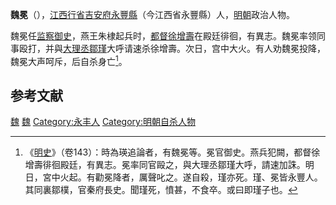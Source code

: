 '''魏冕'''（{{bd|？||1402年|catIdx=}}），[[江西行省|江西行省]][[吉安府|吉安府]][[永豐縣|永豐縣]]（今江西省永豐縣）人，[[明朝|明朝]]政治人物。

魏冕任[[监察御史|监察御史]]，燕王朱棣起兵时，[[都督|都督]][[徐增壽|徐增壽]]在殿廷徘徊，有異志。魏冕率领同事殴打，并與[[大理丞|大理丞]][[鄒瑾|鄒瑾]]大呼请速杀徐增壽。次日，宫中大火。有人劝魏冕投降，魏冕大声呵斥，后自杀身亡<ref>《[[明史|明史]]》（卷143）：時為瑛追論者，有魏冕等。冕官御史。燕兵犯闕，都督徐增壽徘徊殿廷，有異志。冕率同官毆之，與大理丞鄒瑾大呼，請速加誅。明日，宮中火起。有勸冕降者，厲聲叱之。遂自殺，瑾亦死。瑾、冕皆永豐人。其同裏鄒樸，官秦府長史。聞瑾死，憤甚，不食卒。或曰即瑾子也。</ref>。

==参考文献==
{{wikisource|明史/卷143}}
{{Reflist}}

{{明朝人物小作品}}

[[Category:明朝监察御史|魏]]
[[Category:靖难之役人物|魏]]
[[Category:永丰人|Category:永丰人]]
[[Category:明朝自杀人物|Category:明朝自杀人物]]
